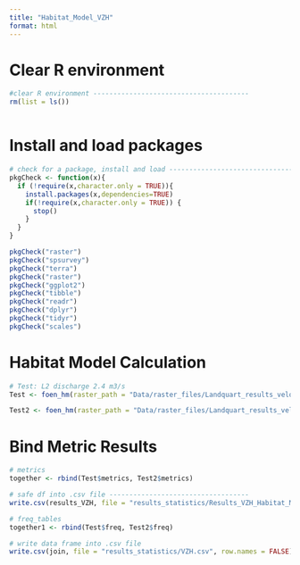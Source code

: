 ```yaml
---
title: "Habitat_Model_VZH"
format: html
---
```


# Clear R environment 
```r
#clear R environment ---------------------------------------
rm(list = ls())
```

```r

```

# Install and load packages 
```r
# check for a package, install and load ---------------------------------------
pkgCheck <- function(x){ 
  if (!require(x,character.only = TRUE)){
    install.packages(x,dependencies=TRUE)
    if(!require(x,character.only = TRUE)) {
      stop()
    }
  }
}

pkgCheck("raster")
pkgCheck("spsurvey")
pkgCheck("terra")
pkgCheck("raster")
pkgCheck("ggplot2")
pkgCheck("tibble")
pkgCheck("readr")
pkgCheck("dplyr")
pkgCheck("tidyr")
pkgCheck("scales")
```

# Habitat Model Calculation
```r
# Test: L2 discharge 2.4 m3/s
Test <- foen_hm(raster_path = "Data/raster_files/Landquart_results_velocity_2.tif", base_flow = "Data/raster_files/Landquart_results_velocity_2.tif", output_path_pers_reclass = "Data/results_univariate/raster_persistent_2.tif", output_path_reclass = "Data/results_univariate/raster_classify_2.tif", HSC_path = "Data/HSC_MI/HSC_MI.csv", output_path_hm = "Data/results_univariate/VZH_2_TTTT.tif", output_path_hm_persistent = "Data/results_univariate/VZH_2_persistentt.tif", river = "L2", discharge = 2.4)

Test2 <- foen_hm(raster_path = "Data/raster_files/Landquart_results_velocity_18.tif", base_flow = "Data/raster_files/Landquart_results_velocity_2.tif", output_path_pers_reclass = "Data/results_univariate/raster_persistent_18.tif", output_path_reclass = "Data/results_univariate/raster_classify_18.tif", HSC_path = "Data/HSC_MI/HSC_MI.csv", output_path_hm = "Data/results_univariate/VZH_18_Test.tif", output_path_hm_persistent = "Data/results_univariate/VZH_18_persistentt.tif", river = "L2", discharge = 18.6)
```

# Bind Metric Results 
```r
# metrics
together <- rbind(Test$metrics, Test2$metrics)

# safe df into .csv file -----------------------------------
write.csv(results_VZH, file = "results_statistics/Results_VZH_Habitat_Model.csv", row.names = FALSE)

# freq_tables
together1 <- rbind(Test$freq, Test2$freq)

# write data frame into .csv file
write.csv(join, file = "results_statistics/VZH.csv", row.names = FALSE)
```




